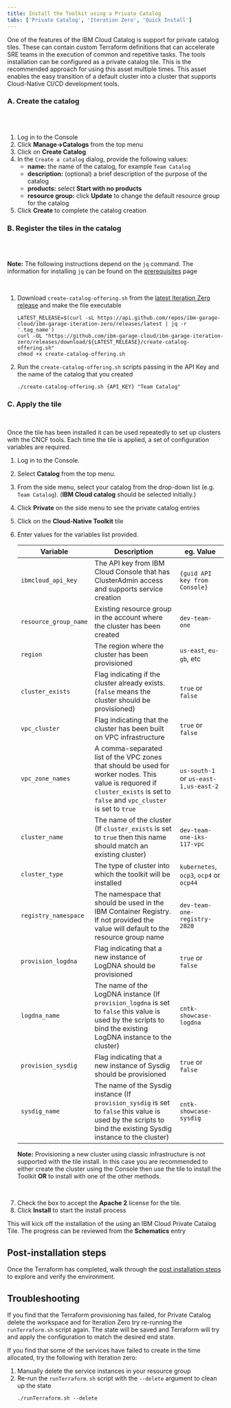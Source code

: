 ```yaml
---
title: Install the Toolkit using a Private Catalog
tabs: ['Private Catalog', 'Iteration Zero', 'Quick Install']
---
```




One of the features of the IBM Cloud Catalog is support for private catalog tiles. These can
contain custom Terraform definitions that can accelerate SRE teams in the execution of common
and repetitive tasks. The <Globals name="shortName" /> tools installation can be configured as
a private catalog tile. This is the recommended approach for using this asset multiple times.
This asset enables the easy transition of a default cluster into a cluster that supports
Cloud-Native CI/CD development tools.

### A. Create the catalog

<br></br>

1. Log in to the <Globals name="ic" /> Console
2. Click **Manage->Catalogs** from the top menu
3. Click on **Create Catalog**
4. In the `Create a catalog` dialog, provide the following values:
    - **name:** the name of the catalog, for example `Team Catalog`
    - **description:** (optional) a brief description of the purpose of the catalog
    - **products:** select **Start with no products**
    - **resource group:** click **Update** to change the default resource group for the catalog
5. Click **Create** to complete the catalog creation

### B. Register the <Globals name="shortName" /> tiles in the catalog

<br></br>

<InlineNotification>

**Note:** The following instructions depend on the `jq` command. The information for installing
`jq` can be found on the [<Globals name="shortName" /> prerequisites](/getting-started/prereqs) page

</InlineNotification>

<br />

1. Download `create-catalog-offering.sh` from the <a href="https://github.com/ibm-garage-cloud/ibm-garage-iteration-zero/releases/latest" target="_blank">latest Iteration Zero release</a> and make the file executable
    ```shell script
    LATEST_RELEASE=$(curl -sL https://api.github.com/repos/ibm-garage-cloud/ibm-garage-iteration-zero/releases/latest | jq -r '.tag_name')
    curl -OL "https://github.com/ibm-garage-cloud/ibm-garage-iteration-zero/releases/download/${LATEST_RELEASE}/create-catalog-offering.sh"
    chmod +x create-catalog-offering.sh
    ```

2. Run the `create-catalog-offering.sh` scripts passing in the API Key and the name of the catalog that you created
    ```shell script
    ./create-catalog-offering.sh {API_KEY} "Team Catalog"
    ```

### C. Apply the tile

<br />

Once the tile has been installed it can be used repeatedly to set up clusters with
the CNCF tools. Each time the tile is applied, a set of configuration variables are
required.

1. Log in to the <Globals name="ic" /> Console.
2. Select **Catalog** from the top menu.
3. From the side menu, select your catalog from the drop-down list (e.g. `Team Catalog`). (**IBM Cloud catalog** should be selected initially.)
4. Click **Private** on the side menu to see the private catalog entries
5. Click on the **Cloud-Native Toolkit** tile
6. Enter values for the variables list provided.

    | **Variable**          | **Description**                                                                               | **eg. Value**                 |
    |-----------------------|-----------------------------------------------------------------------------------------------|-------------------------------|
    | `ibmcloud_api_key`    | The API key from IBM Cloud Console that has ClusterAdmin access and supports service creation | `{guid API key from Console}` |
    | `resource_group_name` | Existing resource group in the account where the cluster has been created                     | `dev-team-one`                |
    | `region`              | The region where the cluster has been provisioned                                             | `us-east`, `eu-gb`, etc       |
    | `cluster_exists`      | Flag indicating if the cluster already exists. (`false` means the cluster should be provisioned) | `true` or `false`          |
    | `vpc_cluster`         | Flag indicating that the cluster has been built on VPC infrastructure                         | `true` or `false`             |
    | `vpc_zone_names`      | A comma-separated list of the VPC zones that should be used for worker nodes. This value is requored if `cluster_exists` is set to `false` and `vpc_cluster` is set to `true` | `us-south-1` or `us-east-1,us-east-2` |
    | `cluster_name`        | The name of the cluster (If `cluster_exists` is set to `true` then this name should match an existing cluster) | `dev-team-one-iks-117-vpc` |
    | `cluster_type`        | The type of cluster into which the toolkit will be installed                                  | `kubernetes`, `ocp3`, `ocp4` or `ocp44` |
    | `registry_namespace`  | The namespace that should be used in the IBM Container Registry. If not provided the value will default to the resource group name | `dev-team-one-registry-2020` |
    | `provision_logdna`    | Flag indicating that a new instance of LogDNA should be provisioned                           | `true` or `false`          |
    | `logdna_name`         | The name of the LogDNA instance (If `provision_logdna` is set to `false` this value is used by the scripts to bind the existing LogDNA instance to the cluster) | `cntk-showcase-logdna` |
    | `provision_sysdig`    | Flag indicating that a new instance of Sysdig should be provisioned                           | `true` or `false`          |
    | `sysdig_name`         | The name of the Sysdig instance (If `provision_sysdig` is set to `false` this value is used by the scripts to bind the existing Sysdig instance to the cluster) | `cntk-showcase-sysdig` |

    <InlineNotification>

    **Note:** Provisioning a new cluster using classic infrastructure is not supported with the tile install. In this case
    you are recommended to either create the cluster using the <Globals name="ic" /> Console then use the tile
    to install the Toolkit **OR** to install with one of the other methods.

    </InlineNotification>

<br />


7. Check the box to accept the **Apache 2** license for the tile.
8. Click **Install** to start the install process

This will kick off the installation of the <Globals name="shortName" /> using an
IBM Cloud Private Catalog Tile. The progress can be reviewed from the
**Schematics** entry

## Post-installation steps

Once the Terraform has completed, walk through the [post installation steps](/getting-started-day-0/post-installation) to
explore and verify the environment.

## Troubleshooting

If you find that the Terraform provisioning has failed, for Private Catalog delete the workspace and for Iteration Zero  try re-running the `runTerraform.sh` script again.
The state will be saved and Terraform will try and apply the configuration to match the desired end state.

If you find that some of the services have failed to create in the time allocated, try the following with Iteration zero:

1. Manually delete the service instances in your resource group
3. Re-run the `runTerraform.sh` script with the `--delete` argument to clean up the state
    ```shell script
    ./runTerraform.sh --delete
    ```
